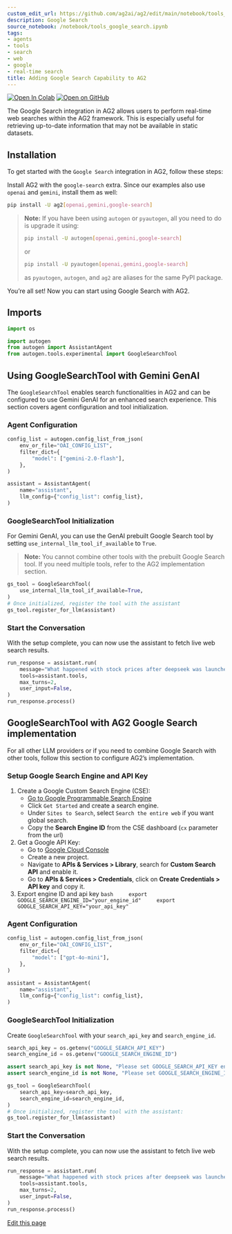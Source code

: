 ```yaml
---
custom_edit_url: https://github.com/ag2ai/ag2/edit/main/notebook/tools_google_search.ipynb
description: Google Search
source_notebook: /notebook/tools_google_search.ipynb
tags:
- agents
- tools
- search
- web
- google
- real-time search
title: Adding Google Search Capability to AG2
---
```


<a href="https://colab.research.google.com/github/ag2ai/ag2/blob/main/notebook/tools_google_search.ipynb" class="colab-badge" target="_blank"><img noZoom src="https://colab.research.google.com/assets/colab-badge.svg" alt="Open In Colab" /></a>
<a href="https://github.com/ag2ai/ag2/blob/main/notebook/tools_google_search.ipynb" class="github-badge" target="_blank"><img noZoom src="https://img.shields.io/badge/Open%20on%20GitHub-grey?logo=github" alt="Open on GitHub" /></a>




The Google Search integration in AG2 allows users to perform real-time
web searches within the AG2 framework. This is especially useful for
retrieving up-to-date information that may not be available in static
datasets.

## Installation

To get started with the `Google Search` integration in AG2, follow these
steps:

Install AG2 with the `google-search` extra. Since our examples also use
`openai` and `gemini`, install them as well:


```bash
pip install -U ag2[openai,gemini,google-search]
```

> **Note:** If you have been using `autogen` or `pyautogen`, all you
> need to do is upgrade it using:
>
>
> ```bash
> pip install -U autogen[openai,gemini,google-search]
> ```
>
> or
>
>
> ```bash
> pip install -U pyautogen[openai,gemini,google-search]
> ```
>
> as `pyautogen`, `autogen`, and `ag2` are aliases for the same PyPI
> package.

You’re all set! Now you can start using Google Search with AG2.

## Imports


```python
import os

import autogen
from autogen import AssistantAgent
from autogen.tools.experimental import GoogleSearchTool
```

## Using GoogleSearchTool with Gemini GenAI

The `GoogleSearchTool` enables search functionalities in AG2 and can be
configured to use Gemini GenAI for an enhanced search experience. This
section covers agent configuration and tool initialization.

### Agent Configuration


```python
config_list = autogen.config_list_from_json(
    env_or_file="OAI_CONFIG_LIST",
    filter_dict={
        "model": ["gemini-2.0-flash"],
    },
)

assistant = AssistantAgent(
    name="assistant",
    llm_config={"config_list": config_list},
)
```

### GoogleSearchTool Initialization

For Gemini GenAI, you can use the GenAI prebuilt Google Search tool by
setting `use_internal_llm_tool_if_available` to `True`.

> **Note:** You cannot combine other tools with the prebuilt Google
> Search tool. If you need multiple tools, refer to the AG2
> implementation section.


```python
gs_tool = GoogleSearchTool(
    use_internal_llm_tool_if_available=True,
)
# Once initialized, register the tool with the assistant
gs_tool.register_for_llm(assistant)
```

### Start the Conversation

With the setup complete, you can now use the assistant to fetch live web
search results.


```python
run_response = assistant.run(
    message="What happened with stock prices after deepseek was launched, please search the web.",
    tools=assistant.tools,
    max_turns=2,
    user_input=False,
)
run_response.process()
```

## GoogleSearchTool with AG2 Google Search implementation

For all other LLM providers or if you need to combine Google Search with
other tools, follow this section to configure AG2’s implementation.

### Setup Google Search Engine and API Key

1.  Create a Google Custom Search Engine (CSE):
    -   [Go to Google Programmable Search
        Engine](https://programmablesearchengine.google.com/about/)
    -   Click `Get Started` and create a search engine.
    -   Under `Sites to Search`, select `Search the entire web` if you
        want global search.
    -   Copy the **Search Engine ID** from the CSE dashboard (`cx`
        parameter from the url)
2.  Get a Google API Key:
    -   Go to [Google Cloud Console](https://console.cloud.google.com/)
    -   Create a new project.
    -   Navigate to **APIs & Services \> Library**, search for **Custom
        Search API** and enable it.
    -   Go to **APIs & Services \> Credentials**, click on **Create
        Credentials \> API key** and copy it.
3.  Export engine ID and api key
    `bash     export GOOGLE_SEARCH_ENGINE_ID="your_engine_id"     export GOOGLE_SEARCH_API_KEY="your_api_key"`

### Agent Configuration


```python
config_list = autogen.config_list_from_json(
    env_or_file="OAI_CONFIG_LIST",
    filter_dict={
        "model": ["gpt-4o-mini"],
    },
)

assistant = AssistantAgent(
    name="assistant",
    llm_config={"config_list": config_list},
)
```

### GoogleSearchTool Initialization

Create `GoogleSearchTool` with your `search_api_key` and
`search_engine_id`.


```python
search_api_key = os.getenv("GOOGLE_SEARCH_API_KEY")
search_engine_id = os.getenv("GOOGLE_SEARCH_ENGINE_ID")

assert search_api_key is not None, "Please set GOOGLE_SEARCH_API_KEY environment variable"
assert search_engine_id is not None, "Please set GOOGLE_SEARCH_ENGINE_ID environment variable"

gs_tool = GoogleSearchTool(
    search_api_key=search_api_key,
    search_engine_id=search_engine_id,
)
# Once initialized, register the tool with the assistant:
gs_tool.register_for_llm(assistant)
```

### Start the Conversation

With the setup complete, you can now use the assistant to fetch live web
search results.


```python
run_response = assistant.run(
    message="What happened with stock prices after deepseek was launched, please search the web.",
    tools=assistant.tools,
    max_turns=2,
    user_input=False,
)
run_response.process()
```

<div className="edit-url-container">
    <a className="edit-url" href="https://github.com/ag2ai/ag2/edit/main/notebook/tools_google_search.ipynb" target='_blank'><Icon icon="pen" iconType="solid" size="13px"/> Edit this page</a>
</div>
